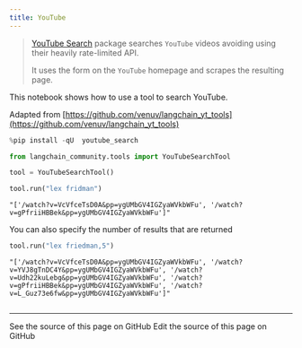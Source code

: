 ```yaml
---
title: YouTube
---
```


>[YouTube Search](https://github.com/joetats/youtube_search) package searches `YouTube` videos avoiding using their heavily rate-limited API.
>
>It uses the form on the `YouTube` homepage and scrapes the resulting page.

This notebook shows how to use a tool to search YouTube.

Adapted from [https://github.com/venuv/langchain_yt_tools](https://github.com/venuv/langchain_yt_tools)

```python
%pip install -qU  youtube_search
```

```python
from langchain_community.tools import YouTubeSearchTool
```

```python
tool = YouTubeSearchTool()
```

```python
tool.run("lex fridman")
```

```output
"['/watch?v=VcVfceTsD0A&pp=ygUMbGV4IGZyaWVkbWFu', '/watch?v=gPfriiHBBek&pp=ygUMbGV4IGZyaWVkbWFu']"
```

You can also specify the number of results that are returned

```python
tool.run("lex friedman,5")
```

```output
"['/watch?v=VcVfceTsD0A&pp=ygUMbGV4IGZyaWVkbWFu', '/watch?v=YVJ8gTnDC4Y&pp=ygUMbGV4IGZyaWVkbWFu', '/watch?v=Udh22kuLebg&pp=ygUMbGV4IGZyaWVkbWFu', '/watch?v=gPfriiHBBek&pp=ygUMbGV4IGZyaWVkbWFu', '/watch?v=L_Guz73e6fw&pp=ygUMbGV4IGZyaWVkbWFu']"
```

```python

```

---

<CardGroup cols={2}>
  <Card title="View Source" icon="eye" href="https://github.com/langchain-ai/docs/blob/main/src/oss/python/integrations/tools/youtube.mdx">
    See the source of this page on GitHub
  </Card>
  <Card title="Edit Source" icon="pen-to-square" href="https://github.com/langchain-ai/docs/edit/main/src/oss/python/integrations/tools/youtube.mdx">
    Edit the source of this page on GitHub
  </Card>
</CardGroup>
